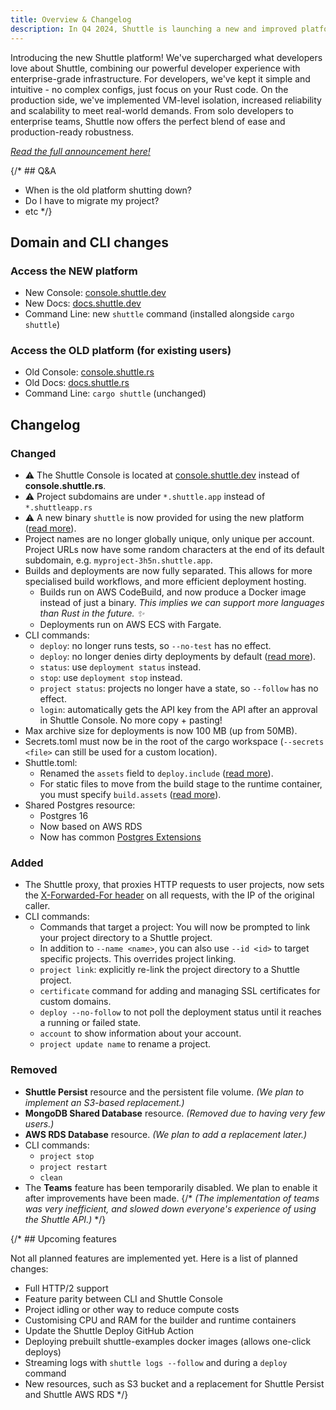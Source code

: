```yaml
---
title: Overview & Changelog
description: In Q4 2024, Shuttle is launching a new and improved platform
---
```


Introducing the new Shuttle platform! We've supercharged what developers love about Shuttle, combining our powerful developer experience with enterprise-grade infrastructure. For developers, we've kept it simple and intuitive - no complex configs, just focus on your Rust code. On the production side, we've implemented VM-level isolation, increased reliability and scalability to meet real-world demands. From solo developers to enterprise teams, Shuttle now offers the perfect blend of ease and production-ready robustness.

[*Read the full announcement here!*](https://www.shuttle.dev/blog/2024/10/10/shuttle-redefining-backend-development)

{/* ## Q&A

- When is the old platform shutting down?
- Do I have to migrate my project?
- etc */}

## Domain and CLI changes

### Access the NEW platform

- New Console: [console.shuttle.dev](https://console.shuttle.dev)
- New Docs: [docs.shuttle.dev](https://docs.shuttle.dev)
- Command Line: new `shuttle` command (installed alongside `cargo shuttle`)

### Access the OLD platform (for existing users)

- Old Console: [console.shuttle.rs](https://console.shuttle.rs)
- Old Docs: [docs.shuttle.rs](https://docs.shuttle.rs)
- Command Line: `cargo shuttle` (unchanged)

## Changelog

### Changed

- ⚠️ The Shuttle Console is located at [console.shuttle.dev](https://console.shuttle.dev/) instead of **console.shuttle.rs**.
- ⚠️ Project subdomains are under `*.shuttle.app` instead of `*.shuttleapp.rs`
- ⚠️ A new binary `shuttle` is now provided for using the new platform ([read more](/getting-started/installation)).
- Project names are no longer globally unique, only unique per account. Project URLs now have some random characters at the end of its default subdomain, e.g. `myproject-3h5n.shuttle.app`.
- Builds and deployments are now fully separated. This allows for more specialised build workflows, and more efficient deployment hosting.
  - Builds run on AWS CodeBuild, and now produce a Docker image instead of just a binary. *This implies we can support more languages than Rust in the future. ✨*
  - Deployments run on AWS ECS with Fargate.
- CLI commands:
  - `deploy`: no longer runs tests, so `--no-test` has no effect.
  - `deploy`: no longer denies dirty deployments by default ([read more](/docs/files#block-dirty-deployments)).
  - `status`: use `deployment status` instead.
  - `stop`: use `deployment stop` instead.
  - `project status`: projects no longer have a state, so `--follow` has no effect.
  - `login`: automatically gets the API key from the API after an approval in Shuttle Console. No more copy + pasting!
- Max archive size for deployments is now 100 MB (up from 50MB).
- Secrets.toml must now be in the root of the cargo workspace (`--secrets <file>` can still be used for a custom location).
- Shuttle.toml:
  - Renamed the `assets` field to `deploy.include` ([read more](/docs/files#include-ignored-files)).
  - For static files to move from the build stage to the runtime container, you must specify `build.assets` ([read more](/docs/files#build-assets)).
- Shared Postgres resource:
  - Postgres 16
  - Now based on AWS RDS
  - Now has common [Postgres Extensions](https://docs.aws.amazon.com/AmazonRDS/latest/PostgreSQLReleaseNotes/postgresql-extensions.html#postgresql-extensions-16x)

### Added

- The Shuttle proxy, that proxies HTTP requests to user projects, now sets the [X-Forwarded-For header](https://developer.mozilla.org/en-US/docs/Web/HTTP/Headers/X-Forwarded-For) on all requests, with the IP of the original caller.
- CLI commands:
  - Commands that target a project: You will now be prompted to link your project directory to a Shuttle project.
  - In addition to `--name <name>`, you can also use `--id <id>` to target specific projects. This overrides project linking.
  - `project link`: explicitly re-link the project directory to a Shuttle project.
  - `certificate` command for adding and managing SSL certificates for custom domains.
  - `deploy --no-follow` to not poll the deployment status until it reaches a running or failed state.
  - `account` to show information about your account.
  - `project update name` to rename a project.

### Removed

- **Shuttle Persist** resource and the persistent file volume. *(We plan to implement an S3-based replacement.)*
- **MongoDB Shared Database** resource. *(Removed due to having very few users.)*
- **AWS RDS Database** resource. *(We plan to add a replacement later.)*
- CLI commands:
  - `project stop`
  - `project restart`
  - `clean`
- The **Teams** feature has been temporarily disabled. We plan to enable it after improvements have been made. {/* *(The implementation of teams was very inefficient, and slowed down everyone's experience of using the Shuttle API.)* */}

{/* ## Upcoming features

Not all planned features are implemented yet. Here is a list of planned changes:

- Full HTTP/2 support
- Feature parity between CLI and Shuttle Console
- Project idling or other way to reduce compute costs
- Customising CPU and RAM for the builder and runtime containers
- Update the Shuttle Deploy GitHub Action
- Deploying prebuilt shuttle-examples docker images (allows one-click deploys)
- Streaming logs with `shuttle logs --follow` and during a `deploy` command
- New resources, such as S3 bucket and a replacement for Shuttle Persist and Shuttle AWS RDS */}
